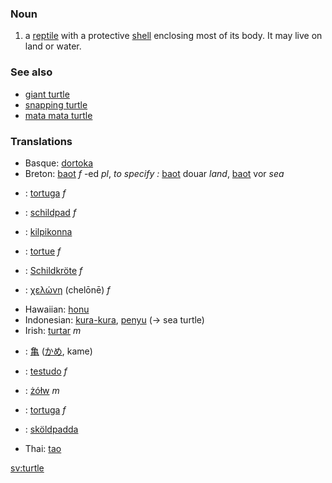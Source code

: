 === Noun ===
#a [[reptile]] with a protective [[shell]] enclosing most of its body.  It may live on land or water.

=== See also ===
*[[giant turtle]]
*[[snapping turtle]]
*[[mata mata turtle]]

===Translations===
*Basque: [[dortoka]]
*Breton: [[baot]] ''f'' -ed ''pl'', ''to specify :'' [[baot]] douar ''land'', [[baot]] vor ''sea''
*{{msg:ca}}: [[tortuga]] ''f''
*{{msg:nl}}: [[schildpad]] ''f''
*{{msg:Fi}}: [[kilpikonna]]
*{{msg:Fr}}: [[tortue]] ''f''
*{{msg:de}}: [[Schildkröte]] ''f''
*{{msg:grc}}: [[χελώνη]] (chelōnē) ''f''
*Hawaiian: [[honu]]
*Indonesian: [[kura-kura]], [[penyu]] (&rarr; sea turtle)
*Irish: [[turtar]] ''m''
*{{msg:ja}}: [[亀]] ([[かめ]], kame)
*{{msg:la}}: [[testudo]] ''f''
*{{msg:pl}}: [[żółw]] ''m''
*{{msg:es}}: [[tortuga]] ''f''
*{{msg:sv}}: [[sköldpadda]]
*Thai: [[tao]]

[[sv:turtle]]